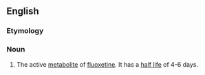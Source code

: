 ==English==

===Etymology===
{{prefix|nor|fluoxetine}}

===Noun===
{{en-noun|-}}

# The active [[metabolite]] of [[fluoxetine]]. It has a [[half life]] of 4-6 days.